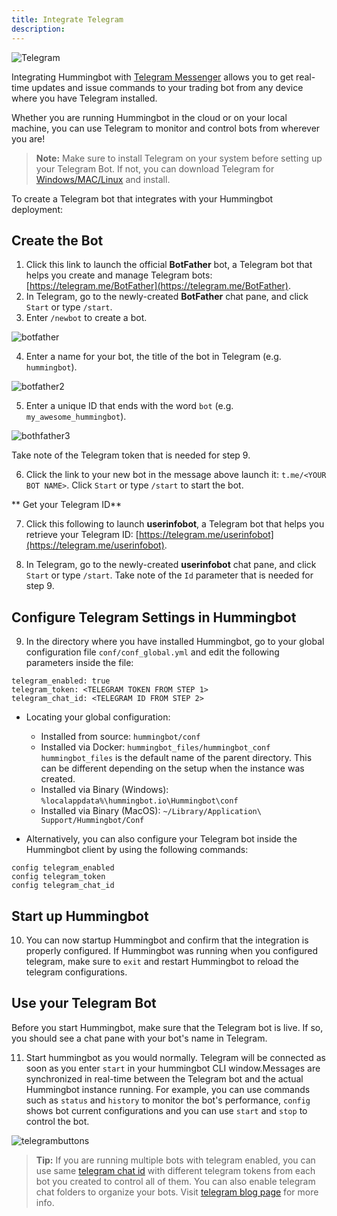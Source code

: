 ```yaml
---
title: Integrate Telegram
description:
---
```


![Telegram](/img/telegram.png)

Integrating Hummingbot with [Telegram Messenger](https://telegram.org/) allows you to get real-time updates and issue commands to your trading bot from any device where you have Telegram installed.

Whether you are running Hummingbot in the cloud or on your local machine, you can use Telegram to monitor and control bots from wherever you are!

> **Note:** Make sure to install Telegram on your system before setting up your Telegram Bot. If not, you can download Telegram for [Windows/MAC/Linux](https://desktop.telegram.org/) and install.

To create a Telegram bot that integrates with your Hummingbot deployment:

## Create the Bot

1. Click this link to launch the official **BotFather** bot, a Telegram bot that helps you create and manage Telegram bots: [https://telegram.me/BotFather](https://telegram.me/BotFather).
2. In Telegram, go to the newly-created **BotFather** chat pane, and click `Start` or type `/start`.
3. Enter `/newbot` to create a bot.

![botfather](/img/botfather-1.png)

4. Enter a name for your bot, the title of the bot in Telegram (e.g. `hummingbot`).

![botfather2](/img/botfather-2.png)

5. Enter a unique ID that ends with the word `bot` (e.g. `my_awesome_hummingbot`).

![bothfather3](/img/botfather-3.png)

Take note of the Telegram token that is needed for step 9.

6. Click the link to your new bot in the message above launch it: `t.me/<YOUR BOT NAME>`. Click `Start` or type `/start` to start the bot.

** Get your Telegram ID**

7. Click this following to launch **userinfobot**, a Telegram bot that helps you retrieve your Telegram ID: [https://telegram.me/userinfobot](https://telegram.me/userinfobot).

8. In Telegram, go to the newly-created **userinfobot** chat pane, and click `Start` or type `/start`. Take note of the `Id` parameter that is needed for step 9.

## Configure Telegram Settings in Hummingbot

9. In the directory where you have installed Hummingbot, go to your global configuration file `conf/conf_global.yml` and edit the following parameters inside the file:

```
telegram_enabled: true
telegram_token: <TELEGRAM TOKEN FROM STEP 1>
telegram_chat_id: <TELEGRAM ID FROM STEP 2>
```

- Locating your global configuration:<br />

  - Installed from source: `hummingbot/conf`<br />
  - Installed via Docker: `hummingbot_files/hummingbot_conf`<br />
    `hummingbot_files` is the default name of the parent directory. This can be different depending on the setup
    when the instance was created.<br />
  - Installed via Binary (Windows): `%localappdata%\hummingbot.io\Hummingbot\conf`<br />
  - Installed via Binary (MacOS): `~/Library/Application\ Support/Hummingbot/Conf`<br />

- Alternatively, you can also configure your Telegram bot inside the Hummingbot client by using the following commands:

```
config telegram_enabled
config telegram_token
config telegram_chat_id
```

## Start up Hummingbot

10. You can now startup Hummingbot and confirm that the integration is properly configured. If Hummingbot was running when you configured telegram, make sure to `exit` and restart Hummingbot to reload the telegram configurations.

## Use your Telegram Bot

Before you start Hummingbot, make sure that the Telegram bot is live. If so, you should see a chat pane with your bot's name in Telegram.

11. Start hummingbot as you would normally. Telegram will be connected as soon as you enter `start` in your hummingbot CLI window.Messages are synchronized in real-time between the Telegram bot and the actual Hummingbot instance running. For example, you can use commands such as `status` and `history` to monitor the bot's performance, `config` shows bot current configurations and you can use `start` and `stop` to control the bot.

![telegrambuttons](img/telegram-buttons.png)

> **Tip:** If you are running multiple bots with telegram enabled, you can use same [telegram chat id](https://telegram.me/userinfobot) with different telegram tokens from each bot you created to control all of them. You can also enable telegram chat folders to organize your bots. Visit [telegram blog page](https://telegram.org/blog/folders) for more info.
